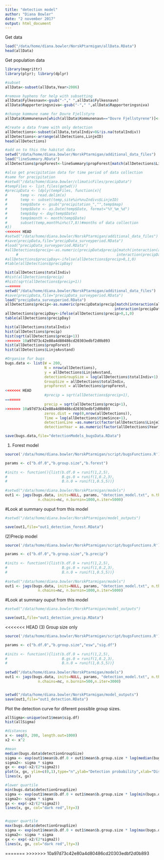 ```yaml
---
title: "detection model"
author: "Diana Bowler"
date: "2 november 2017"
output: html_document
---
```

Get data

```r

load("/data/home/diana.bowler/NorskPtarmigan/allData.RData")
head(allData)

```

Get population data

```r

library(magrittr)
library(plyr); library(dplyr)

#subset
allData<-subset(allData,Year>2006)

#remove hyphens for help with subsetting
allData$Fylkesnavn<-gsub("-"," ",allData$Fylkesnavn)
allData$Rapporteringsniva<-gsub("-"," ",allData$Rapporteringsniva)

#change kommune name for Dovre Fjellstyre
allData$Kommunenavn[which(allData$Kommunenavn=="Dovre Fjellstyrene")]<-"Dovre"

#Create a data frame with only detection
allDetections<-subset(allData,totalIndiv>0&!is.na(totalIndiv))
allDetections<-arrange(allDetections,LinjeID)
head(allDetections)

#add on to this the habitat data
setwd("/data/home/diana.bowler/NorskPtarmigan/additional_data_files")
load("lineSummary.RData")
allDetections$propForest<-lineSummary$propForest[match(allDetections$LinjeID,lineSummary$LinjeID)]

#also get precipitation data for time period of data collection
#same for precipitation
#setwd("/data/home/diana.bowler/climaticFiles/precipData")
#tempFiles <- list.files(getwd())
#precipData <- ldply(tempFiles, function(x){
#      temp <- read.delim(x)
#      temp <- subset(temp,site%in%nuIndivs$LinjeID)
#      temp$Date <- gsub("precipitation_","",temp$map)
#      temp$Date <- as.Date(temp$Date, format="%Y_%m_%d")
#      temp$day <- day(temp$Date)
#      temp$month <- month(temp$Date)
#      subset(temp,month%in%c(7,8))#months of data collection
#})
<<<<<<< HEAD
#setwd("/data/home/diana.bowler/NorskPtarmigan/additional_data_files")
#save(precipData,file="precipData_surveyperiod.RData")
#load("precipData_surveyperiod.RData")
#allDetections$precip<-as.numeric(precipData$precip[match(interaction(allDetections$LinjeID,allDetections$Date)
     #                                             interaction(precipData$site,precipData$Date))])
#allDetections$precipDay<-ifelse(allDetections$precip>0,1,0)
#table(allDetections$precipDay)

hist(allDetections$totalIndiv)
#hist(allDetections$precip)
#hist(sqrt(allDetections$precip+1))
=======
setwd("/data/home/diana.bowler/NorskPtarmigan/additional_data_files")
#save(precipData,file="precipData_surveyperiod.RData")
load("precipData_surveyperiod.RData")
allDetections$precip<-as.numeric(precipData$precip[match(interaction(allDetections$LinjeID,allDetections$Date),
                                                  interaction(precipData$site,precipData$Date))])
allDetections$precipDay<-ifelse(allDetections$precip>0,1,0)
table(allDetections$precipDay)

hist(allDetections$totalIndiv)
hist(allDetections$precip)
hist(sqrt(allDetections$precip+1))
>>>>>>> 10a97d73c42e80a4d80486cd20303edbf2d0b893
hist(allDetections$propForest)
hist(allDetections$LinjeAvstand)

#Organise fur bugs
bugs.data <- list(W = 200,
                  N = nrow(allDetections),
                  y = allDetections$LinjeAvstand,
                  detectionGroupSize = log(allDetections$totalIndiv+1),
                  GroupSize = allDetections$totalIndiv,
                  propForest = allDetections$propForest,
<<<<<<< HEAD
                  #precip = sqrt(allDetections$precip+1),
=======
                  precip = sqrt(allDetections$precip+1),
>>>>>>> 10a97d73c42e80a4d80486cd20303edbf2d0b893
                  zeros.dist = rep(0,nrow(allDetections)),
                  Time = log(allDetections$timeSince+1),
                  detectionLine =as.numeric(factor(allDetections$LinjeID)),
                  detectionYear = as.numeric(factor(allDetections$Year)))

save(bugs.data,file="detectionModels_bugsData.RData")

```

(1) Forest model

```r

source('/data/home/diana.bowler/NorskPtarmigan/script/bugsFunctions.R')

params <- c("b.df.0","b.group.size","b.forest")
  
#inits <- function(){list(b.df.0 = runif(1,2,5), 
#                         B.gs.0 = runif(1,0.2,3),
#                         B.n.0 = runif(1,0.5,5))}
  
#setwd("/data/home/diana.bowler/NorskPtarmigan/models")
out1 <- jags(bugs.data, inits=NULL, params, "detection_model.txt", n.thin=nt,
               n.chains=nc, n.burnin=1000,n.iter=5000)

```

#Look at summary ouput from this model

```r
#setwd("/data/home/diana.bowler/NorskPtarmigan/model_outputs")

save(out1,file="out1_detection_forest.RData")

```

(2)Precip model

```r

source('/data/home/diana.bowler/NorskPtarmigan/script/bugsFunctions.R')

params <- c("b.df.0","b.group.size","b.precip")
  
#inits <- function(){list(b.df.0 = runif(1,2,5), 
#                         B.gs.0 = runif(1,0.2,3),
#                         B.n.0 = runif(1,0.5,5))}
  
#setwd("/data/home/diana.bowler/NorskPtarmigan/models")
out1 <- jags(bugs.data, inits=NULL, params, "detection_model.txt", n.thin=nt,
               n.chains=nc, n.burnin=1000,n.iter=5000)

```

#Look at summary ouput from this model

```r
#setwd("/data/home/diana.bowler/NorskPtarmigan/model_outputs")

save(out1,file="out1_detection_precip.RData")

```

<<<<<<< HEAD
(3) Group size only

```r

source('/data/home/diana.bowler/NorskPtarmigan/script/bugsFunctions.R')

params <- c("b.df.0","b.group.size","esw","sig.df")
  
#inits <- function(){list(b.df.0 = runif(1,2,5), 
#                         B.gs.0 = runif(1,0.2,3),
#                         B.n.0 = runif(1,0.5,5))}
  
setwd("/data/home/diana.bowler/NorskPtarmigan/models")
out1 <- jags(bugs.data, inits=NULL, params, "detection_model.txt", n.thin=nt,
               n.chains=nc, n.burnin=500,n.iter=3000)


setwd("/data/home/diana.bowler/NorskPtarmigan/model_outputs")
save(out1,file="out1_detection.RData")
```

Plot the detection curve for diferent possible group sizes.

```r
allSigma<-unique(out1$mean$sig.df)
hist(allSigma)  

#distances
x <- seq(0, 200, length.out=1000)
x2 <- x^2

#mean 
median(bugs.data$detectionGroupSize)
sigma <- exp(out1$mean$b.df.0 + out1$mean$b.group.size * log(median(bugs.data$detectionGroupSize)+1))
sigma2<- sigma * sigma
gx <- exp(-x2/(2*sigma2))
plot(x, gx, ylim=c(0,1),type="n",ylab="Detection probability",xlab="Distance (m)")
lines(x, gx)

#lower quartile
min(bugs.data$detectionGroupSize)
sigma <- exp(out1$mean$b.df.0 + out1$mean$b.group.size * log(min(bugs.data$detectionGroupSize)+1))
sigma2<- sigma * sigma
gx <- exp(-x2/(2*sigma2))
lines(x, gx, col="dark red",lty=3)


#upper quartile
max(bugs.data$detectionGroupSize)
sigma <- exp(out1$mean$b.df.0 + out1$mean$b.group.size * log(max(bugs.data$detectionGroupSize)+1))
sigma2<- sigma * sigma
gx <- exp(-x2/(2*sigma2))
lines(x, gx, col="dark red",lty=3)

```


=======
>>>>>>> 10a97d73c42e80a4d80486cd20303edbf2d0b893
